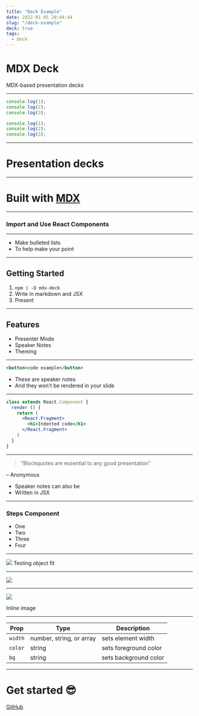 ```yaml
---
title: "Deck Example"
date: 2022-01-05 20:04:44
slug: "/deck-example"
deck: true
tags:
  - Deck
---
```



<Head>
  <title>MDX Deck</title>
  <meta name='twitter:card' content='summary_large_image' />
  <meta name='twitter:site' content='@jxnblk' />
  <meta name='twitter:title' content='mdx-deck' />
  <meta name='twitter:description' content='MDX-based presentation decks' />
  <meta name='twitter:image' content='https://jxnblk.com/mdx-deck/card.png' />
</Head>

# MDX Deck

MDX-based presentation decks

---

<CodeSurfer>

```js 1 title="Title" subtitle="Look at the first line"
console.log(1);
console.log(2);
console.log(3);
```

```js 2 title="Title" subtitle="and now the second"
console.log(1);
console.log(2);
console.log(3);
```

</CodeSurfer>

---

# Presentation decks

---

# Built with [MDX][]
[MDX]: https://github.com/mdx-js/mdx

---

### Import and Use React Components

<Counter />

---

- Make bulleted lists
- To help make your point

---

## Getting Started

1. `npm i -D mdx-deck`
2. Write in markdown and JSX
3. Present

---

## Features

- Presenter Mode
- Speaker Notes
- Theming

---

```jsx
<button>code example</button>
```

<Notes>

- These are speaker notes
- And they won't be rendered in your slide

</Notes>

---

```jsx
class extends React.Component {
  render () {
    return (
      <React.Fragment>
        <h1>Indented code</h1>
      </React.Fragment>
    )
  }
}
```

---

> “Blockquotes are essential to any good presentation”

– Anonymous

<Notes>
  <ul>
    <li>Speaker notes can also be</li>
    <li>Written in JSX</li>
  </ul>
</Notes>

---

### Steps Component

<Steps>

- One
- Two
- Three
- Four

</Steps>

---

<img src='https://source.unsplash.com/random/768x2048?new_york' />

<Notes>
Testing object fit
</Notes>

---

<img src='https://images.unsplash.com/photo-1462331940025-496dfbfc7564?new_york&w=2048&q=20' />

---

![](https://images.unsplash.com/photo-1462331940025-496dfbfc7564?new_york&w=2048&h=1024&q=20&fit=crop)

Inline image

---

Prop | Type | Description
---|---|---
`width` | number, string, or array | sets element width
`color` | string | sets foreground color
`bg` | string | sets background color

---

<Invert>

# Get started :sunglasses:

[GitHub](https://github.com/jxnblk/mdx-deck)

</Invert>
